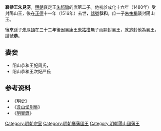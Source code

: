 '''襄恭王朱見淓'''{{BD|？||1516年|catIdx=Z朱}}，[[明朝|明朝]]襄定王[[朱祁鏞|朱祁鏞]]的庶第二子。他初於成化十六年（1480年）受封陽山王，後在[[正德_(明朝)|正德]]十一年（1516年）去世，[[諡號|諡號]]'''恭和'''。庶一子[[朱祐楬|朱祐楬]]襲封陽山王。

後來孫子[[朱厚熲|朱厚熲]]在三十二年後因襄康王[[朱祐櫍|朱祐櫍]]無子而嗣封襄王，就追封他為襄王，諡號'''恭'''。

==妻妾==
*阳山恭和王妃周氏，
*阳山恭和王次妃严氏

==参考资料==
*《[[明史|明史]]》
*《[[弇山堂別集|弇山堂別集]]》
*《[[明實錄|明實錄]]》

{{s-start}}
{{s-none|無|[[明朝|明政府]]始封之王}}
{{s-ttl|title=[[明朝藩王列表_(襄王系)#陽山國|明朝陽山國國王]]|years=1480年—1516年}}
{{s-aft|after=子榮康王[[朱祐楬|朱祐楬]]}}
{{end}}

[[Category:明朝宗室|Category:明朝宗室]]
[[Category:明朝襄藩國王|Category:明朝襄藩國王]]
[[Category:明朝陽山國藩王|Category:明朝陽山國藩王]]